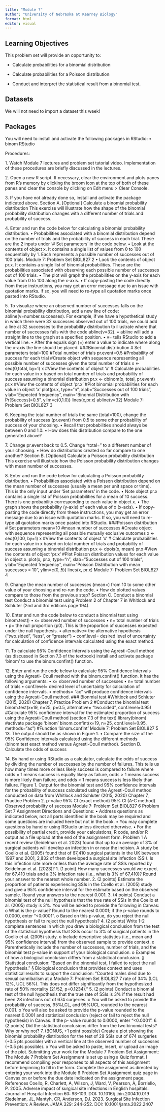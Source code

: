 ```yaml
---
title: "Module 7"
author: "University of Nebraska at Kearney Biology"
format: html
editor: visual
---
```


## Learning Objectives

This problem set will provide an opportunity to:

-   Calculate probabilities for a binomial distribution

-   Calculate probabilities for a Poisson distribution

-   Conduct and interpret the statistical result from a binomial test.

## Datasets

We will not need to import a dataset this week!

## Packages

You will need to install and activate the following packages in RStudio: • binom RStudio

Procedures:

1\. Watch Module 7 lectures and problem set tutorial video. Implementation of these procedures are briefly discussed in the lectures.

2\. Open a new R script. If necessary, clear the environment and plots panes from R’s memory by clicking the broom icon at the top of both of these panes and clear the console by clicking on Edit menu \> Clear Console.

3\. If you have not already done so, install and activate the package indicated above. Section A. \[Optional\] Calculate a binomial probability distribution This exercise will illustrate how the shape of the binomial probability distribution changes with a different number of trials and probability of success.

4\. Enter and run the code below for calculating a binomial probability distribution. • Probabilities associated with a binomial distribution depend on the number of trials and the probability of success in each trial. These are the 2 inputs under ‘# Set parameters’ in the code below. • Look at the contents of object x. It contains a single list of values from 0 to 100 sequentially by 1. Each represents a possible number of successes out of 100 trials. Module 7: Problem Set BIOL827 2 • Look the contents of object pr.x. It contains a single list of binomial probabilities. These are the probabilities associated with observing each possible number of successes out of 100 trials. • The plot will graph the probabilities on the y-axis for each value from 0 to 100 along the x-axis. • If copy-pasting the code directly from these instructions, you may get an error message due to an issue with quotation marks. If so, you will need to re-type all quotation marks once pasted into RStudio.

5\. To visualize where an observed number of successes falls on the binomial probability distribution, add a new line of code: abline(v=number.successes). For example, if we have a hypothetical study in which there were 32 successes observed out of 100 trials, we could add a line at 32 successes to the probability distribution to illustrate where that number of successes falls with the code abline(v=32). • abline will add a straight line to the graph at a specified position. • v= tells RStudio to add a vertical line. • After the equals sign (=) enter a value to indicate where along the x-axis the line should be placed. ###Binomial distribution \# Set parameters total=100 #Total number of trials pr.event=0.5 #Probability of success for each trial #Create object with sequence representing all possible number of successes given the total number of trials x \<- seq(0,total, by=1) x #View the contents of object ‘x’ \# Calculate probabilities for each value in x based on total number of trials and probability of success assuming a binomial distribution pr.x \<- dbinom(x, total, pr.event) pr.x #View the contents of object ‘pr.x’ #Plot binomial probabilities for each value in object ‘x’ plot(pr.x, type="n", xlab="Successes out of 100 trials", ylab="Expected frequency", main="Binomial Distribution with Pr\[Success\]=0.5", ylim=c(0,1.0)) lines(x,pr.x) abline(v=32) Module 7: Problem Set BIOL827 3

6\. Keeping the total number of trials the same (total=100), change the probability of success (pr.event) from 0.5 to some other probability of success of your choosing. • Recall that probabilities should always be between 0 and 1.0. • How does this distribution compare to the one generated above?

7\. Change pr.event back to 0.5. Change “total=” to a different number of your choosing. • How do distributions created so far compare to one another? Section B. \[Optional\] Calculate a Poisson probability distribution This exercise will illustrate how the Poisson probability distribution changes with mean number of successes.

8\. Enter and run the code below for calculating a Poisson probability distribution. • Probabilities associated with a Poisson distribution depend on the mean number of successes (usually a mean per unit space or time). This is the only input under ‘Set parameters’ in the code. • Note object pr.x contains a single list of Poisson probabilities for a mean of 10 success. There is one probability corresponding to each value in object x. • The graph shows the probability (y-axis) of each value of x (x-axis). • If copy-pasting the code directly from these instructions, you may get an error message due to an issue with quotation marks. If so, you will need to re-type all quotation marks once pasted into RStudio. ###Poisson distribution \# Set parameters mean=10 #mean number of successes #Create object with sequence representing all possible mutually exclusive outcomes x \<- seq(0,100, by=1) x #View the contents of object ‘x’ \# Calculate probabilities for each value in x based on total number of trials and probability of success assuming a binomial distribution pr.x \<- dpois(x, mean) pr.x #View the contents of object ‘pr.x’ #Plot Poisson distribution values for each value in object x. plot(x, pr.x, type="n", xlab="Successes out of 100 trials", ylab="Expected frequency", main="Poisson Distribution with mean successes = 10", ylim=c(0,.5)) lines(x, pr.x) Module 7: Problem Set BIOL827 4

9\. Change the mean number of successes (mean=) from 10 to some other value of your choosing and re-run the code. • How do plotted values compare to those from the previous step? Section C. Conduct a binomial test Conduct a binomial test using Problem 2 of Chapter 7 in Whitlock and Schluter (2nd and 3rd editions page 194).

10\. Enter and run the code below to conduct a binomial test using binom.test() • x= observed number of successes • n= total number of trials • p= the null proportion (p0). This is the proportion of successes expected under the null hypothesis. • alternative= the alternative hypothesis (“two.sided”, “less”, or “greater”) • conf.level= desired level of uncertainty for calculation of confidence intervals calculated using the exact method.

11\. To calculate 95% Confidence Intervals using the Agresti-Coull method (as discussed in Section 7.3 of the textbook) install and activate package ‘binom’ to use the binom.confint() function.

12\. Enter and run the code below to calculate 95% Confidence Intervals using the Agresti- Coull method with the binom.confint() function. It has the following arguments: • x= observed number of successes • n= total number of trials • conf.level= desired level of uncertainty for calculation of confidence intervals. • methods= “ac” will produce confidence intervals using the Agresti-Coull method. \### Bionmial test #Whitlock and Schluter (2015, 2020) Chapter 7, Practice Problem 2 #Conduct the binomial test binom.test(x=19, n=25, p=0.5, alternative= "two.sided", conf.level=0.95) #Calculate 95% confidence interval for the estimated proportion of success using the Agresti-Coull method (section 7.3 of the text) library(binom) #activate package ‘binom’ binom.confint(x=19, n=25, conf.level=0.95, methods="ac") #Function ‘binom.confint’ Module 7: Problem Set BIOL827 5 13. The output should be as shown in Figure 1. • Compare the size of the 95% Confidence intervals calculated using the different methods (binom.test exact method versus Agresti-Coull method). Section D. Calculate the odds of success

14\. By hand or using RStudio as a calculator, calculate the odds of success by dividing the number of successes by the number of failures. This tells us how many times more or less likely success is compared to failure where odds = 1 means success is equally likely as failure, odds \> 1 means success is more likely than failure, and odds \< 1 means success is less likely than failure. Figure 1. Output for the binomial test and 95% confidence intervals for the probability of success calculated using the Agresti-Coull method conducted on data from Whitlock and Schluter (2015, 2020) Chapter 7, Practice Problem 2. p-value 95% CI (exact method) 95% CI (A-C method) Observed probability of success Module 7: Problem Set BIOL827 6 Problem Set 7 Assignment Directions and Questions: • Address questions as indicated below, not all parts identified in the book may be required and some questions are included here but not in the book. • You may complete questions by hand or using RStudio unless directed otherwise. • For the possibility of partial credit, provide your calculations, R code, and/or R output as a file upload at the end of the assignment form. Problem 1 A recent review (Seidelman et al. 2023) found that up to an average of 3% of surgical patients will develop an infection in or near the incision. A study be Coello et al. (2005) found that of 67,410 surgical patients in the UK between 1997 and 2001, 2,832 of them developed a surgical site infection (SSI). Is this infection rate more or less than the average rate of SSIs reported by Seidelman et al. (2023)? 1. (1 point) How many successes would we expect for 67,410 trials and a 3% infection rate (i.e., what is 3% of 67,410)? Round your answer to the nearest whole number. 2. (2 points) Estimate the proportion of patients experiencing SSIs in the Coello et al. (2005) study and give a 95% confidence interval for the estimate based on the observed sample. Round your answers to the nearest 0.001. 3. (4 points) Conduct a binomial test of the null hypothesis that the true rate of SSIs in the Coello et al. (2005) study is 3%. You will be asked to provide the following in Canvas: o What is the p-value? Round to the nearest 0.0001; if the p-value rounds to 0.0000, enter “\<0.0001”. o Based on this p-value, do you reject the null hypothesis or fail to reject the null hypothesis? 4. (2 points) Write 1-2 complete sentences in which you draw a biological conclusion from the test of the statistical hypothesis that SSIs occur to 3% of surgical patients in the Coello et al. (2005) study. o Include descriptive statistics (i.e., mean and 95% confidence interval) from the observed sample to provide context. o Parenthetically include the number of successes, number of trials, and the binomial test p-value in support of your biological conclusion. o Examples of how a biological conclusion differs from a statistical conclusion. § Statistical conclusion: “Based on the binomial test, I failed to reject the null hypothesis.” § Biological conclusion that provides context and uses statistical results to support the conclusion: “Courted males died due to sexual cannibalism at a Module 7: Problem Set BIOL827 7 rate of 34% (LCL 12%, UCL 56%). This does not differ significantly from the hypothesized rate of 50% mortality (21/52, p=0.1234).” 5. (2 points) Conduct a binomial test of the null hypothesis that the true rate of SSIs is 3% if the result had been 28 infections out of 674 surgeries. o You will be asked to provide the probability of success, 95%LCL, and 95%UCL rounded to the nearest 0.001. o You will also be asked to provide the p-value rounded to the nearest 0.0001 and statistical conclusion (reject or fail to reject the null hypothesis) in Canvas. If the p- value rounds to 0.0000, enter “\<0.0001”. 6. (2 points) Did the statistical conclusions differ from the two binomial tests? Why or why not? 7. (BONUS, +1 point possible) Create a plot showing the binomial probability distribution for the test of 28 SSIs out of 674 surgeries (+0.5 pts possible) with a vertical line at the observed number of successes (+0.5 pts possible). o You will be asked to paste, insert, or upload an image of the plot. Submitting your work for the Module 7 Problem Set Assignment: The Module 7 Problem Set Assignment is set up using a Quiz format. I recommend compiling your responses to all aspects of this assignment before beginning to fill in the form. Complete the assignment as directed by entering your work into the Module 6 Problem Set Assignment quiz page in Canvas on or before the due date indicated on the assignment page. References Coello, R, Charlett, A, Wilson, J, Ward, V, Pearson, A, Borriello, P. 2005. Adverse impact of surgical site infections in English hospitals. Journal of Hospital Infection 60: 93-103. DOI: 10.1016/j.jhin.2004.10.019 Siedelman, JL, Mantyh, CR, Anderson, DJ. 2023. Surgical Site Infection Prevention: A Review. JAMA 329: 244-252. DOI: 10.1001/jama.2022.2407

## 
